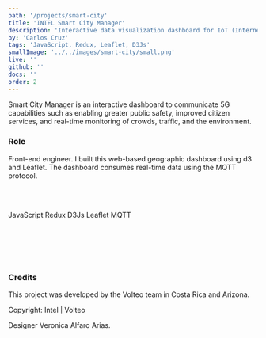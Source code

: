 ```yaml
---
path: '/projects/smart-city'
title: 'INTEL Smart City Manager'
description: 'Interactive data visualization dashboard for IoT (Internet of Things)'
by: 'Carlos Cruz'
tags: 'JavaScript, Redux, Leaflet, D3Js'
smallImage: '../../images/smart-city/small.png'
live: ''
github: ''
docs: ''
order: 2
---
```




Smart City Manager is an interactive dashboard to communicate 5G capabilities such as enabling greater public safety, improved citizen services, and real-time monitoring of crowds, traffic, and the environment.

### Role

Front-end engineer. I built this web-based geographic dashboard using d3 and Leaflet. The dashboard consumes real-time data using the MQTT protocol.

<br></br>

<TagContainer>
  <Tag>JavaScript</Tag>
  <Tag>Redux</Tag>
  <Tag>D3Js</Tag>
  <Tag>Leaflet</Tag>
  <Tag>MQTT</Tag>
</TagContainer>

<br>
</br>
<br>
</br>

<Slider dots infinite slidesToShow={1} slidesToScroll={1}>
  <div>
      <ImageMDX src="smt-show-0.png" alt="ore" />
  </div>
  <div>
      <ImageMDX src="smt-show-1.png" alt="ore" />
  </div>
</Slider>

<br>
</br>

### Credits

This project was developed by the Volteo team in Costa Rica and Arizona. 

Copyright:  Intel | Volteo

Designer Veronica Alfaro Arias.
